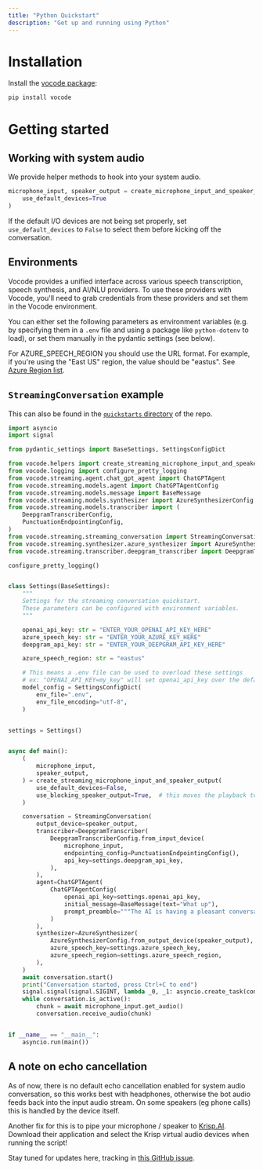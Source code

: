 ```yaml
---
title: "Python Quickstart"
description: "Get up and running using Python"
---
```


# Installation

Install the [vocode package](https://pypi.org/project/vocode/):

```bash
pip install vocode
```

# Getting started

## Working with system audio

We provide helper methods to hook into your system audio.

```python
microphone_input, speaker_output = create_microphone_input_and_speaker_output(
    use_default_devices=True
)
```

If the default I/O devices are not being set properly, set `use_default_devices` to `False` to select them before kicking off the conversation.

## Environments

Vocode provides a unified interface across various speech transcription, speech synthesis, and AI/NLU providers.
To use these providers with Vocode, you'll need to grab credentials from these providers and set them in the Vocode environment.

You can either set the following parameters as environment variables (e.g. by specifying them in a `.env` file and using a package like `python-dotenv` to load), or set them manually in the pydantic settings (see below).

For AZURE_SPEECH_REGION you should use the URL format. For example, if you're using the "East US" region, the value should be "eastus". See [Azure Region list](https://learn.microsoft.com/en-us/azure/cognitive-services/speech-service/rest-text-to-speech?tabs=streaming#prebuilt-neural-voices).

## `StreamingConversation` example

This can also be found in the [`quickstarts` directory](https://github.com/vocodedev/vocode-core/blob/main/quickstarts/streaming_conversation.py) of the repo.

```python
import asyncio
import signal

from pydantic_settings import BaseSettings, SettingsConfigDict

from vocode.helpers import create_streaming_microphone_input_and_speaker_output
from vocode.logging import configure_pretty_logging
from vocode.streaming.agent.chat_gpt_agent import ChatGPTAgent
from vocode.streaming.models.agent import ChatGPTAgentConfig
from vocode.streaming.models.message import BaseMessage
from vocode.streaming.models.synthesizer import AzureSynthesizerConfig
from vocode.streaming.models.transcriber import (
    DeepgramTranscriberConfig,
    PunctuationEndpointingConfig,
)
from vocode.streaming.streaming_conversation import StreamingConversation
from vocode.streaming.synthesizer.azure_synthesizer import AzureSynthesizer
from vocode.streaming.transcriber.deepgram_transcriber import DeepgramTranscriber

configure_pretty_logging()


class Settings(BaseSettings):
    """
    Settings for the streaming conversation quickstart.
    These parameters can be configured with environment variables.
    """

    openai_api_key: str = "ENTER_YOUR_OPENAI_API_KEY_HERE"
    azure_speech_key: str = "ENTER_YOUR_AZURE_KEY_HERE"
    deepgram_api_key: str = "ENTER_YOUR_DEEPGRAM_API_KEY_HERE"

    azure_speech_region: str = "eastus"

    # This means a .env file can be used to overload these settings
    # ex: "OPENAI_API_KEY=my_key" will set openai_api_key over the default above
    model_config = SettingsConfigDict(
        env_file=".env",
        env_file_encoding="utf-8",
    )


settings = Settings()


async def main():
    (
        microphone_input,
        speaker_output,
    ) = create_streaming_microphone_input_and_speaker_output(
        use_default_devices=False,
        use_blocking_speaker_output=True,  # this moves the playback to a separate thread, set to False to use the main thread
    )

    conversation = StreamingConversation(
        output_device=speaker_output,
        transcriber=DeepgramTranscriber(
            DeepgramTranscriberConfig.from_input_device(
                microphone_input,
                endpointing_config=PunctuationEndpointingConfig(),
                api_key=settings.deepgram_api_key,
            ),
        ),
        agent=ChatGPTAgent(
            ChatGPTAgentConfig(
                openai_api_key=settings.openai_api_key,
                initial_message=BaseMessage(text="What up"),
                prompt_preamble="""The AI is having a pleasant conversation about life""",
            )
        ),
        synthesizer=AzureSynthesizer(
            AzureSynthesizerConfig.from_output_device(speaker_output),
            azure_speech_key=settings.azure_speech_key,
            azure_speech_region=settings.azure_speech_region,
        ),
    )
    await conversation.start()
    print("Conversation started, press Ctrl+C to end")
    signal.signal(signal.SIGINT, lambda _0, _1: asyncio.create_task(conversation.terminate()))
    while conversation.is_active():
        chunk = await microphone_input.get_audio()
        conversation.receive_audio(chunk)


if __name__ == "__main__":
    asyncio.run(main())
```

## A note on echo cancellation

As of now, there is no default echo cancellation enabled for system audio conversation, so this works best with headphones, otherwise the bot audio feeds back into the input audio stream. On some speakers
(eg phone calls) this is handled by the device itself.

Another fix for this is to pipe your microphone / speaker to [Krisp.AI](https://krisp.ai/). Download their application and select the Krisp virtual audio devices when running the script!

Stay tuned for updates here, tracking in [this GitHub issue](https://github.com/vocodedev/vocode-python/issues/16).
